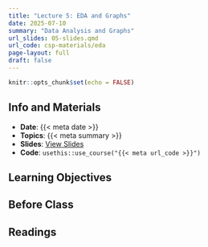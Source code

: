 ```yaml
---
title: "Lecture 5: EDA and Graphs"
date: 2025-07-10
summary: "Data Analysis and Graphs"
url_slides: 05-slides.qmd
url_code: csp-materials/eda
page-layout: full
draft: false
---
```


```r
knitr::opts_chunk$set(echo = FALSE)
```

## Info and Materials

* **Date**: {{< meta date >}}
* **Topics**: {{< meta summary >}}
* **Slides**: [View Slides]({{< meta url_slides >}})
* **Code**: `usethis::use_course("{{< meta url_code >}}")`


## Learning Objectives


## Before Class


## Readings


